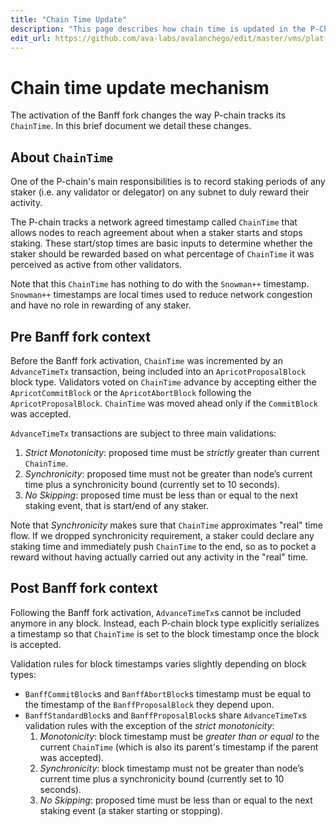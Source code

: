 ```yaml
---
title: "Chain Time Update"
description: "This page describes how chain time is updated in the P-Chain."
edit_url: https://github.com/ava-labs/avalanchego/edit/master/vms/platformvm/docs/chain_time_update.md
---
```


# Chain time update mechanism

The activation of the Banff fork changes the way P-chain tracks its `ChainTime`. In this brief document we detail these changes.

## About `ChainTime`

One of the P-chain's main responsibilities is to record staking periods of any staker (i.e. any validator or delegator) on any subnet to duly reward their activity.

The P-chain tracks a network agreed timestamp called `ChainTime` that allows nodes to reach agreement about when a staker starts and stops staking. These start/stop times are basic inputs to determine whether the staker should be rewarded based on what percentage of `ChainTime` it was perceived as active from other validators.

Note that this `ChainTime` has nothing to do with the `Snowman++` timestamp. `Snowman++` timestamps are local times used to reduce network congestion and have no role in rewarding of any staker.

## Pre Banff fork context

Before the Banff fork activation, `ChainTime` was incremented by an `AdvanceTimeTx` transaction, being included into an `ApricotProposalBlock` block type. Validators voted on `ChainTime` advance by accepting either the `ApricotCommitBlock` or the `ApricotAbortBlock` following the `ApricotProposalBlock`. `ChainTime` was moved ahead only if the `CommitBlock` was accepted.

`AdvanceTimeTx` transactions are subject to three main validations:

1. *Strict Monotonicity*: proposed time must be *strictly* greater than current `ChainTime`.
2. *Synchronicity*: proposed time must not be greater than node’s current time plus a synchronicity bound (currently set to 10 seconds).
3. *No Skipping*: proposed time must be less than or equal to the next staking event, that is start/end of any staker.

Note that *Synchronicity* makes sure that `ChainTime` approximates "real" time flow. If we dropped synchronicity requirement, a staker could declare any staking time and immediately push `ChainTime` to the end, so as to pocket a reward without having actually carried out any activity in the "real" time.

## Post Banff fork context

Following the Banff fork activation, `AdvanceTimeTx`s cannot be included anymore in any block. Instead, each P-chain block type explicitly serializes a timestamp so that `ChainTime` is set to the block timestamp once the block is accepted.

Validation rules for block timestamps varies slightly depending on block types:

* `BanffCommitBlock`s and `BanffAbortBlock`s timestamp must be equal to the timestamp of the `BanffProposalBlock` they depend upon.
* `BanffStandardBlock`s and `BanffProposalBlock`s share `AdvanceTimeTx`s validation rules with the exception of the *strict monotonicity*:
  1. *Monotonicity*: block timestamp must be *greater than or equal to* the current `ChainTime` (which is also its parent's timestamp if the parent was accepted).
  2. *Synchronicity*: block timestamp must not be greater than node’s current time plus a synchronicity bound (currently set to 10 seconds).
  3. *No Skipping*: proposed time must be less than or equal to the next staking event (a staker starting or stopping).